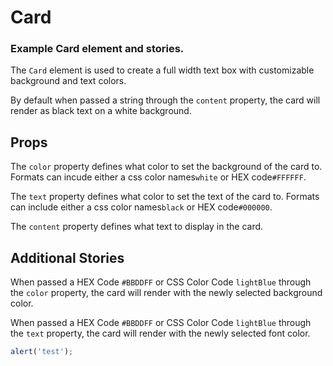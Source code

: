 

<Meta 
  title="Card" 
  component={Card} 
  decorators={[withA11y]}
/>

# Card
### Example Card element and stories.

The `Card` element is used to create a full width text box with customizable background and text colors.

<Preview>
  <Story name="Basic Test" height="50px">
    <Card content="This is a test" />
  </Story>
</Preview>

By default when passed a string through the `content` property, the card will render as black text on a white background.

## Props

<Props of={Card} />

The `color` property defines what color to set the background of the card to. Formats can incude either a css color names`white` or HEX code`#FFFFFF`.

The `text` property defines what color to set the text of the card to. Formats can include either a css color names`black` or HEX code`#000000`.

The `content` property defines what text to display in the card.

## Additional Stories

<Preview>
  <Story name="Color Background" height="50px">
    <Card content="This background is light blue" color="#BBDDFF" />
  </Story>
</Preview>

When passed a HEX Code `#BBDDFF` or CSS Color Code `lightBlue` through the `color` property, the card will render with the newly selected background color.

<Preview>
  <Story name="Color Text" height="50px">
    <Card content="This text is light blue" text="#BBDDFF" />
  </Story>
</Preview>

When passed a HEX Code `#BBDDFF` or CSS Color Code `lightBlue` through the `text` property, the card will render with the newly selected font color.

```js live=true
alert('test');
```